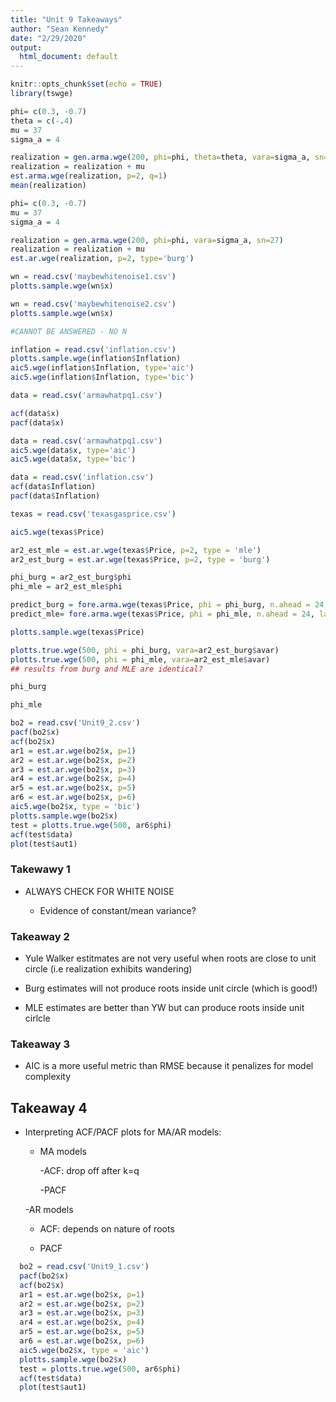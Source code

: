 ```yaml
---
title: "Unit 9 Takeaways"
author: "Sean Kennedy"
date: "2/29/2020"
output:
  html_document: default
---
```


```r
knitr::opts_chunk$set(echo = TRUE)
library(tswge)
```

```r

phi= c(0.3, -0.7)
theta = c(-.4)
mu = 37
sigma_a = 4

realization = gen.arma.wge(200, phi=phi, theta=theta, vara=sigma_a, sn=27)
realization = realization + mu
est.arma.wge(realization, p=2, q=1)
mean(realization)
```

```r

phi= c(0.3, -0.7)
mu = 37
sigma_a = 4

realization = gen.arma.wge(200, phi=phi, vara=sigma_a, sn=27)
realization = realization + mu
est.ar.wge(realization, p=2, type='burg')

```

```r
wn = read.csv('maybewhitenoise1.csv')
plotts.sample.wge(wn$x)

```

```r
wn = read.csv('maybewhitenoise2.csv')
plotts.sample.wge(wn$x)

```

```r
#CANNOT BE ANSWERED - NO N
```

```r
inflation = read.csv('inflation.csv')
plotts.sample.wge(inflation$Inflation)
aic5.wge(inflation$Inflation, type='aic')
aic5.wge(inflation$Inflation, type='bic')
```


```r
data = read.csv('armawhatpq1.csv')

acf(data$x)
pacf(data$x)
```

```r
data = read.csv('armawhatpq1.csv')
aic5.wge(data$x, type='aic')
aic5.wge(data$x, type='bic')
```

```r
data = read.csv('inflation.csv')
acf(data$Inflation)
pacf(data$Inflation)
```

```r
texas = read.csv('texasgasprice.csv')

aic5.wge(texas$Price)

ar2_est_mle = est.ar.wge(texas$Price, p=2, type = 'mle')
ar2_est_burg = est.ar.wge(texas$Price, p=2, type = 'burg')

phi_burg = ar2_est_burg$phi
phi_mle = ar2_est_mle$phi

predict_burg = fore.arma.wge(texas$Price, phi = phi_burg, n.ahead = 24, lastn = TRUE)
predict_mle= fore.arma.wge(texas$Price, phi = phi_mle, n.ahead = 24, lastn = TRUE)

plotts.sample.wge(texas$Price)

plotts.true.wge(500, phi = phi_burg, vara=ar2_est_burg$avar)
plotts.true.wge(500, phi = phi_mle, vara=ar2_est_mle$avar)
## results from burg and MLE are identical?
```

```r
phi_burg


```

```r
phi_mle

```
```r
bo2 = read.csv('Unit9_2.csv')
pacf(bo2$x)
acf(bo2$x)
ar1 = est.ar.wge(bo2$x, p=1)
ar2 = est.ar.wge(bo2$x, p=2)
ar3 = est.ar.wge(bo2$x, p=3)
ar4 = est.ar.wge(bo2$x, p=4)
ar5 = est.ar.wge(bo2$x, p=5)
ar6 = est.ar.wge(bo2$x, p=6)
aic5.wge(bo2$x, type = 'bic')
plotts.sample.wge(bo2$x)
test = plotts.true.wge(500, ar6$phi)
acf(test$data)
plot(test$aut1)
```

### Takewawy 1

  - ALWAYS CHECK FOR WHITE NOISE
  
    - Evidence of constant/mean variance? 
    
### Takeaway 2

  - Yule Walker estitmates are not very useful when roots are close to unit circle (i.e realization exhibits wandering)
  
  - Burg estimates will not produce roots inside unit circle (which is good!)
  
  - MLE estimates are better than YW but can produce roots inside unit cirlcle
  
### Takeaway 3

  - AIC is a more useful metric than RMSE because it penalizes for model complexity
  
## Takeaway 4

  - Interpreting ACF/PACF plots for MA/AR models:
  
    - MA models
        
        -ACF: drop off after k=q
        
        -PACF 
        
    -AR models
    
      - ACF: depends on nature of roots
      
      
      - PACF
      
```r
  bo2 = read.csv('Unit9_1.csv')
  pacf(bo2$x)
  acf(bo2$x)
  ar1 = est.ar.wge(bo2$x, p=1)
  ar2 = est.ar.wge(bo2$x, p=2)
  ar3 = est.ar.wge(bo2$x, p=3)
  ar4 = est.ar.wge(bo2$x, p=4)
  ar5 = est.ar.wge(bo2$x, p=5)
  ar6 = est.ar.wge(bo2$x, p=6)
  aic5.wge(bo2$x, type = 'aic')
  plotts.sample.wge(bo2$x)
  test = plotts.true.wge(500, ar6$phi)
  acf(test$data)
  plot(test$aut1)
```